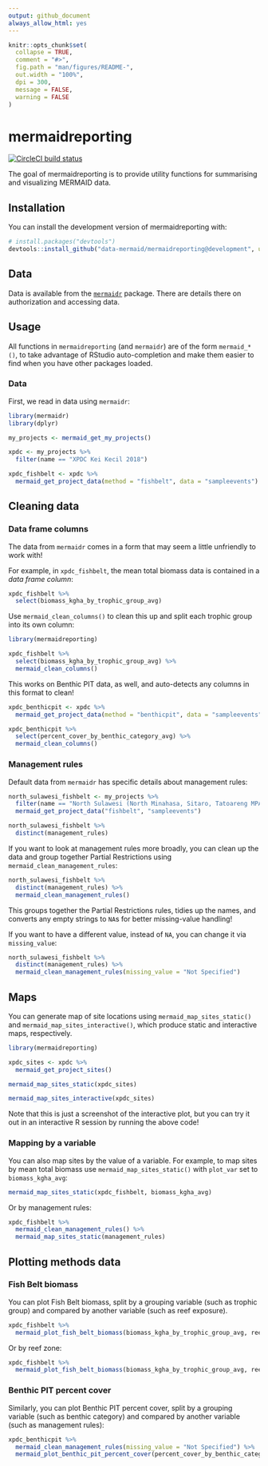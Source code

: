 ```yaml
---
output: github_document
always_allow_html: yes
---
```


<!-- README.md is generated from README.Rmd. Please edit that file -->

```r
knitr::opts_chunk$set(
  collapse = TRUE,
  comment = "#>",
  fig.path = "man/figures/README-",
  out.width = "100%", 
  dpi = 300,
  message = FALSE,
  warning = FALSE
)
```
# mermaidreporting

<!-- badges: start -->
[![CircleCI build status](https://circleci.com/gh/data-mermaid/mermaidreporting.svg?style=svg)](https://circleci.com/gh/data-mermaid/mermaidreporting)
<!-- badges: end -->

The goal of mermaidreporting is to provide utility functions for summarising and visualizing MERMAID data.

## Installation

You can install the development version of mermaidreporting with:

``` r
# install.packages("devtools")
devtools::install_github("data-mermaid/mermaidreporting@development", upgrade = "never")
```

## Data

Data is available from the [`mermaidr`](https://github.com/data-mermaid/mermaidr/tree/package) package. There are details there on authorization and accessing data.

## Usage

All functions in `mermaidreporting` (and `mermaidr`) are of the form `mermaid_*()`, to take advantage of RStudio auto-completion and make them easier to find when you have other packages loaded.

### Data

First, we read in data using `mermaidr`:

```r
library(mermaidr)
library(dplyr)

my_projects <- mermaid_get_my_projects() 

xpdc <- my_projects %>%
  filter(name == "XPDC Kei Kecil 2018")

xpdc_fishbelt <- xpdc %>%
  mermaid_get_project_data(method = "fishbelt", data = "sampleevents")
```

## Cleaning data

### Data frame columns

The data from `mermaidr` comes in a form that may seem a little unfriendly to work with! 

For example, in `xpdc_fishbelt`, the mean total biomass data is contained in a *data frame column*:

```r
xpdc_fishbelt %>%
  select(biomass_kgha_by_trophic_group_avg)
```

Use `mermaid_clean_columns()` to clean this up and split each trophic group into its own column:

```r
library(mermaidreporting)

xpdc_fishbelt %>%
  select(biomass_kgha_by_trophic_group_avg) %>%
  mermaid_clean_columns()
```

This works on Benthic PIT data, as well, and auto-detects any columns in this format to clean!

```r
xpdc_benthicpit <- xpdc %>%
  mermaid_get_project_data(method = "benthicpit", data = "sampleevents")

xpdc_benthicpit %>%
  select(percent_cover_by_benthic_category_avg) %>%
  mermaid_clean_columns()
```

### Management rules

Default data from `mermaidr` has specific details about management rules:

```r
north_sulawesi_fishbelt <- my_projects %>%
  filter(name == "North Sulawesi (North Minahasa, Sitaro, Tatoareng MPA) Ecological Survey") %>%
  mermaid_get_project_data("fishbelt", "sampleevents")

north_sulawesi_fishbelt %>%
  distinct(management_rules)
```

If you want to look at management rules more broadly, you can clean up the data and group together Partial Restrictions using `mermaid_clean_management_rules`:

```r
north_sulawesi_fishbelt %>%
  distinct(management_rules) %>%
  mermaid_clean_management_rules()
```

This groups together the Partial Restrictions rules, tidies up the names, and converts any empty strings to `NA`s for better missing-value handling!

If you want to have a different value, instead of `NA`, you can change it via `missing_value`:

```r
north_sulawesi_fishbelt %>%
  distinct(management_rules) %>%
  mermaid_clean_management_rules(missing_value = "Not Specified")
```

## Maps

You can generate map of site locations using `mermaid_map_sites_static()` and `mermaid_map_sites_interactive()`, which produce static and interactive maps, respectively.

```r
library(mermaidreporting)

xpdc_sites <- xpdc %>%
  mermaid_get_project_sites()

mermaid_map_sites_static(xpdc_sites)
```

```r
mermaid_map_sites_interactive(xpdc_sites)
```

Note that this is just a screenshot of the interactive plot, but you can try it out in an interactive R session by running the above code!

### Mapping by a variable

You can also map sites by the value of a variable. For example, to map sites by mean total biomass use `mermaid_map_sites_static()` with `plot_var` set to `biomass_kgha_avg`:

```r
mermaid_map_sites_static(xpdc_fishbelt, biomass_kgha_avg)
```

Or by management rules:

```r
xpdc_fishbelt %>%
  mermaid_clean_management_rules() %>%
  mermaid_map_sites_static(management_rules)
```

## Plotting methods data

### Fish Belt biomass

You can plot Fish Belt biomass, split by a grouping variable (such as trophic group) and compared by another variable (such as reef exposure).

```r
xpdc_fishbelt %>%
  mermaid_plot_fish_belt_biomass(biomass_kgha_by_trophic_group_avg, reef_exposure)
```

Or by reef zone:

```r
xpdc_fishbelt %>%
  mermaid_plot_fish_belt_biomass(biomass_kgha_by_trophic_group_avg, reef_zone)
```

### Benthic PIT percent cover

Similarly, you can plot Benthic PIT percent cover, split by a grouping variable (such as benthic category) and compared by another variable (such as management rules):

```r
xpdc_benthicpit %>%
  mermaid_clean_management_rules(missing_value = "Not Specified") %>%
  mermaid_plot_benthic_pit_percent_cover(percent_cover_by_benthic_category_avg, management_rules)
```

